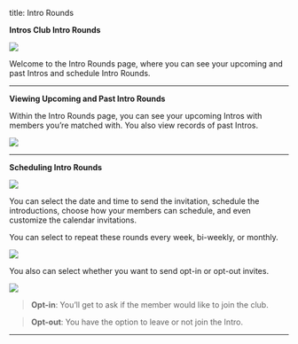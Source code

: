 title: Intro Rounds

**Intros Club Intro Rounds**

![](/images/intro-rounds1.png)

Welcome to the Intro Rounds page, where you can see your upcoming and past Intros and schedule Intro Rounds.

---

**Viewing Upcoming and Past Intro Rounds**

Within the Intro Rounds page, you can see your upcoming Intros with members you’re matched with. You also view records of past Intros. 

![](/images/intro-rounds2.png)

---

**Scheduling Intro Rounds**

![](/images/intro-rounds3.png)

You can select the date and time to send the invitation, schedule the introductions, choose how your members can schedule, and even customize the calendar invitations.

You can select to repeat these rounds every week, bi-weekly, or monthly. 

![](/images/intro-rounds4.png)

You also can select whether you want to send opt-in or opt-out invites. 

![](/images/intro-rounds5.png)

> **Opt-in**: You’ll get to ask if the member would like to join the club.
> 

> **Opt-out**: You have the option to leave or not join the Intro.

---
